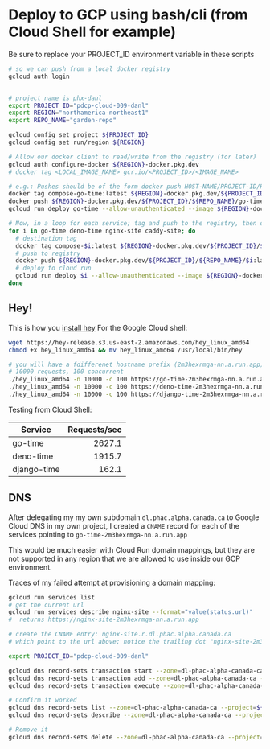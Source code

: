 # Deploy to GCP using bash/cli (from Cloud Shell for example)


<Callout type="warning">
  Be sure to replace your PROJECT_ID environment variable in these scripts
</Callout>

```bash
# so we can push from a local docker registry
gcloud auth login


# project name is phx-danl
export PROJECT_ID="pdcp-cloud-009-danl"
export REGION="northamerica-northeast1"
export REPO_NAME="garden-repo"

gcloud config set project ${PROJECT_ID}
gcloud config set run/region ${REGION}

# Allow our docker client to read/write from the registry (for later)
gcloud auth configure-docker ${REGION}-docker.pkg.dev
# docker tag <LOCAL_IMAGE_NAME> gcr.io/<PROJECT_ID>/<IMAGE_NAME>

# e.g.: Pushes should be of the form docker push HOST-NAME/PROJECT-ID/REPOSITORY/IMAGE:TAG
docker tag compose-go-time:latest ${REGION}-docker.pkg.dev/${PROJECT_ID}/${REPO_NAME}/go-time:latest
docker push ${REGION}-docker.pkg.dev/${PROJECT_ID}/${REPO_NAME}/go-time:latest
gcloud run deploy go-time --allow-unauthenticated --image ${REGION}-docker.pkg.dev/pdcp-cloud-009-danl/${REPO_NAME}/go-time:latest

# Now, in a loop for each service; tag and push to the registry, then deploy to cloud run
for i in go-time deno-time nginx-site caddy-site; do
  # destination tag
  docker tag compose-$i:latest ${REGION}-docker.pkg.dev/${PROJECT_ID}/${REPO_NAME}/$i:latest
  # push to registry
  docker push ${REGION}-docker.pkg.dev/${PROJECT_ID}/${REPO_NAME}/$i:latest
  # deploy to cloud run
  gcloud run deploy $i --allow-unauthenticated --image ${REGION}-docker.pkg.dev/pdcp-cloud-009-danl/${REPO_NAME}/$i:latest
done
```

## Hey!

This is how you [install hey](https://github.com/rakyll/hey#installation)
For the Google Cloud shell:

```bash
wget https://hey-release.s3.us-east-2.amazonaws.com/hey_linux_amd64
chmod +x hey_linux_amd64 && mv hey_linux_amd64 /usr/local/bin/hey

# you will have a fdifferenet hostname prefix (2m3hexrmga-nn.a.run.app) in my case
# 10000 requests, 100 concurrent
./hey_linux_amd64 -n 10000 -c 100 https://go-time-2m3hexrmga-nn.a.run.app |grep 'Requests/sec'
./hey_linux_amd64 -n 10000 -c 100 https://deno-time-2m3hexrmga-nn.a.run.app |grep 'Requests/sec'
./hey_linux_amd64 -n 10000 -c 100 https://django-time-2m3hexrmga-nn.a.run.app/api/time |grep 'Requests/sec'
```

Testing from Cloud Shell:

| Service     | Requests/sec |
| ----------- | -----------: |
| go-time     |       2627.1 |
| deno-time   |       1915.7 |
| django-time |        162.1 |

## DNS

After delegating my my own subdomain `dl.phac.alpha.canada.ca` to Google Cloud DNS in my own project,
I created a `CNAME` record for each of the services pointing to `go-time-2m3hexrmga-nn.a.run.app`

This would be much easier with Cloud Run domain mappings, but they are not supported in any region that we are allowed to use inside our GCP environment.

Traces of my failed attempt at provisioning a domain mapping:

```bash
gcloud run services list
# get the current url
gcloud run services describe nginx-site --format="value(status.url)"
#  returns https://nginx-site-2m3hexrmga-nn.a.run.app

# create the CNAME entry: nginx-site.r.dl.phac.alpha.canada.ca
# which point to the url above; notice the trailing dot "nginx-site-2m3hexrmga-nn.a.run.app."

export PROJECT_ID="pdcp-cloud-009-danl"

gcloud dns record-sets transaction start --zone=dl-phac-alpha-canada-ca --project=${PROJECT_ID}
gcloud dns record-sets transaction add --zone=dl-phac-alpha-canada-ca --name=nginx-site.r.dl.phac.alpha.canada.ca. --ttl=300 --type=CNAME "nginx-site-2m3hexrmga-nn.a.run.app." --project=${PROJECT_ID}
gcloud dns record-sets transaction execute --zone=dl-phac-alpha-canada-ca --project=${PROJECT_ID}

# Confirm it worked
gcloud dns record-sets list --zone=dl-phac-alpha-canada-ca --project=${PROJECT_ID}
gcloud dns record-sets describe --zone=dl-phac-alpha-canada-ca --project=${PROJECT_ID} --type CNAME nginx-site.r.dl.phac.alpha.canada.ca

# Remove it
gcloud dns record-sets delete --zone=dl-phac-alpha-canada-ca --project=${PROJECT_ID} --type CNAME nginx-site.r.dl.phac.alpha.canada.ca
```
